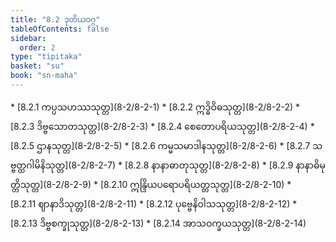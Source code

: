 ```yaml
---
title: "8.2 ဒုတိယဝဂ္ဂ"
tableOfContents: false
sidebar:
  order: 2
type: "tipitaka"
basket: "su"
book: "sn-maha"
---
```



<DynamicBreadcrumb />



<TableOfContents book="sn-maha" section="8.2">
* [8.2.1 ကပ္ပသဟဿသုတ္တ](8-2/8-2-1)
* [8.2.2 ဣဒ္ဓိဝိဓသုတ္တ](8-2/8-2-2)
* [8.2.3 ဒိဗ္ဗသောတသုတ္တ](8-2/8-2-3)
* [8.2.4 စေတောပရိယသုတ္တ](8-2/8-2-4)
* [8.2.5 ဌာနသုတ္တ](8-2/8-2-5)
* [8.2.6 ကမ္မသမာဒါနသုတ္တ](8-2/8-2-6)
* [8.2.7 သဗ္ဗတ္ထဂါမိနိသုတ္တ](8-2/8-2-7)
* [8.2.8 နာနာဓာတုသုတ္တ](8-2/8-2-8)
* [8.2.9 နာနာဓိမုတ္တိသုတ္တ](8-2/8-2-9)
* [8.2.10 ဣန္ဒြိယပရောပရိယတ္တသုတ္တ](8-2/8-2-10)
* [8.2.11 ဈာနာဒိသုတ္တ](8-2/8-2-11)
* [8.2.12 ပုဗ္ဗေနိဝါသသုတ္တ](8-2/8-2-12)
* [8.2.13 ဒိဗ္ဗစက္ခုသုတ္တ](8-2/8-2-13)
* [8.2.14 အာသဝက္ခယသုတ္တ](8-2/8-2-14)
</TableOfContents>